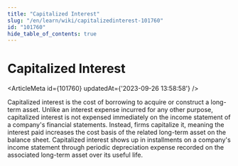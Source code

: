 ```yaml
---
title: "Capitalized Interest"
slug: "/en/learn/wiki/capitalizedinterest-101760"
id: "101760"
hide_table_of_contents: true
---
```



# Capitalized Interest

<ArticleMeta id={101760} updatedAt={'2023-09-26 13:58:58'} />
<div className='border-solid border-b border-t-0 my-4 border-[var(--ifm-color-gray-300)]' />

Capitalized interest is the cost of borrowing to acquire or construct a long-term asset. Unlike an interest expense incurred for any other purpose, capitalized interest is not expensed immediately on the income statement of a company's financial statements. Instead, firms capitalize it, meaning the interest paid increases the cost basis of the related long-term asset on the balance sheet. Capitalized interest shows up in installments on a company's income statement through periodic depreciation expense recorded on the associated long-term asset over its useful life.
